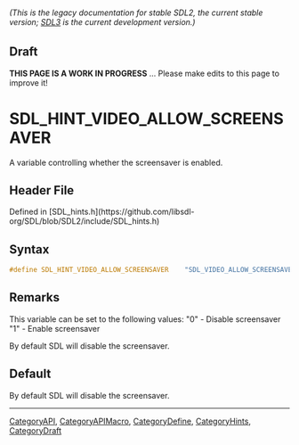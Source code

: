 ====== (This is the legacy documentation for stable SDL2, the current stable version; [https://wiki.libsdl.org/SDL3/ SDL3] is the current development version.) ======

== Draft ==

'''THIS PAGE IS A WORK IN PROGRESS''' ... Please make edits to this page to improve it!



<!-- #*^*^*^*^*See https://wiki.libsdl.org/SGEnumerations for details on editing this page*^*^*^*^* -->
= SDL_HINT_VIDEO_ALLOW_SCREENSAVER =

A variable controlling whether the screensaver is enabled.

== Header File ==

Defined in [SDL_hints.h](https://github.com/libsdl-org/SDL/blob/SDL2/include/SDL_hints.h)

== Syntax ==

<syntaxhighlight lang='c'>
#define SDL_HINT_VIDEO_ALLOW_SCREENSAVER    "SDL_VIDEO_ALLOW_SCREENSAVER"</syntaxhighlight>

== Remarks ==

This variable can be set to the following values: "0" - Disable screensaver
"1" - Enable screensaver

By default SDL will disable the screensaver.

== Default ==

By default SDL will disable the screensaver.

----
[[CategoryAPI]], [[CategoryAPIMacro]], [[CategoryDefine]], [[CategoryHints]], [[CategoryDraft]]
<!-- #See the Style Guide for instructions on editing the footer. -->


